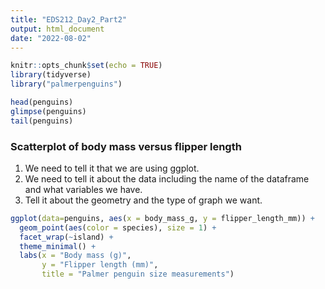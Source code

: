 ```yaml
---
title: "EDS212_Day2_Part2"
output: html_document
date: "2022-08-02"
---
```


```r
knitr::opts_chunk$set(echo = TRUE)
library(tidyverse)
library("palmerpenguins")
```

```r
head(penguins)
glimpse(penguins)
tail(penguins)
```

### Scatterplot of body mass versus flipper length

1.  We need to tell it that we are using ggplot.
2.  We need to tell it about the data including the name of the dataframe and what variables we have.
3.  Tell it about the geometry and the type of graph we want.

```r
ggplot(data=penguins, aes(x = body_mass_g, y = flipper_length_mm)) + 
  geom_point(aes(color = species), size = 1) +
  facet_wrap(~island) +
  theme_minimal() + 
  labs(x = "Body mass (g)",
       y = "Flipper length (mm)",
       title = "Palmer penguin size measurements")
```